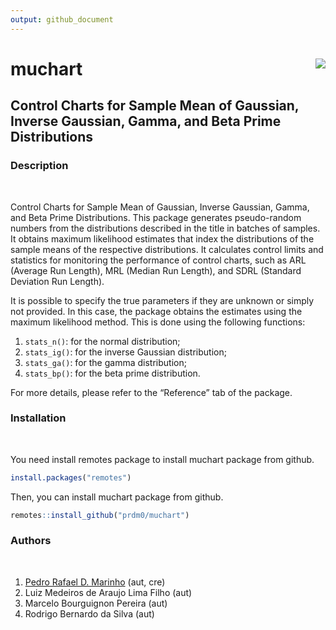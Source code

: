 ```yaml
---
output: github_document
---
```


# muchart <img src="logo.png" align="right" />

## Control Charts for Sample Mean of Gaussian, Inverse Gaussian, Gamma, and Beta Prime Distributions

### Description

<br>

Control Charts for Sample Mean of Gaussian, Inverse Gaussian, Gamma, and Beta
Prime Distributions. This package generates pseudo-random numbers from the
distributions described in the title in batches of samples. It obtains maximum
likelihood estimates that index the distributions of the sample means of the
respective distributions. It calculates control limits and statistics for
monitoring the performance of control charts, such as ARL (Average Run Length),
MRL (Median Run Length), and SDRL (Standard Deviation Run Length).

It is possible to specify the true parameters if they are unknown or simply not provided. In this case, the package obtains the estimates using the maximum likelihood method. This is done using the following functions:

1. `stats_n()`: for the normal distribution;
2. `stats_ig()`: for the inverse Gaussian distribution;
3. `stats_ga()`: for the gamma distribution;
4. `stats_bp()`: for the beta prime distribution.

For more details, please refer to the "Reference" tab of the package.

### Installation

<br>

You need install remotes package to install muchart package from github.

```r
install.packages("remotes")
```

Then, you can install muchart package from github.

```r
remotes::install_github("prdm0/muchart")
```

### Authors

<br>

1. [Pedro Rafael D. Marinho](https://prdm0.rbind.io/) (aut, cre)
2. Luiz Medeiros de Araujo Lima Filho (aut)
3. Marcelo Bourguignon Pereira (aut)
4. Rodrigo Bernardo da Silva (aut)